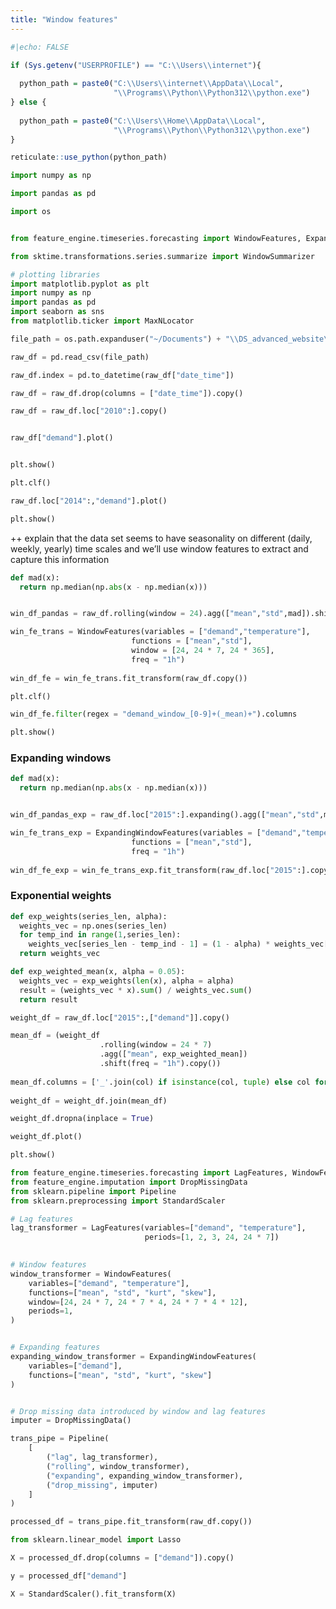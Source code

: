 ```yaml
---
title: "Window features"
---
```


```r
#|echo: FALSE

if (Sys.getenv("USERPROFILE") == "C:\\Users\\internet"){
  
  python_path = paste0("C:\\Users\\internet\\AppData\\Local",
                       "\\Programs\\Python\\Python312\\python.exe")
} else {
  
  python_path = paste0("C:\\Users\\Home\\AppData\\Local",
                       "\\Programs\\Python\\Python312\\python.exe")
}

reticulate::use_python(python_path)

```

```python

import numpy as np

import pandas as pd

import os 


from feature_engine.timeseries.forecasting import WindowFeatures, ExpandingWindowFeatures

from sktime.transformations.series.summarize import WindowSummarizer

# plotting libraries
import matplotlib.pyplot as plt
import numpy as np
import pandas as pd
import seaborn as sns
from matplotlib.ticker import MaxNLocator


```

```python

file_path = os.path.expanduser("~/Documents") + "\\DS_advanced_website\\data\\example_electricity.csv"

raw_df = pd.read_csv(file_path)

raw_df.index = pd.to_datetime(raw_df["date_time"])

raw_df = raw_df.drop(columns = ["date_time"]).copy()

raw_df = raw_df.loc["2010":].copy()



```

```python

raw_df["demand"].plot()


plt.show()

```


```python

plt.clf()

raw_df.loc["2014":,"demand"].plot()

plt.show()

```

++ explain that the data set seems to have seasonality on different (daily, weekly, yearly) time scales and we'll use window features to extract and capture this information

```python

def mad(x):
  return np.median(np.abs(x - np.median(x)))


win_df_pandas = raw_df.rolling(window = 24).agg(["mean","std",mad]).shift(freq = "1h").copy()


```

```python

win_fe_trans = WindowFeatures(variables = ["demand","temperature"],
                           functions = ["mean","std"],
                           window = [24, 24 * 7, 24 * 365],
                           freq = "1h")
                           
win_df_fe = win_fe_trans.fit_transform(raw_df.copy())


```

```python

plt.clf()

win_df_fe.filter(regex = "demand_window_[0-9]+(_mean)+").columns

plt.show()

```

### Expanding windows

```python

def mad(x):
  return np.median(np.abs(x - np.median(x)))


win_df_pandas_exp = raw_df.loc["2015":].expanding().agg(["mean","std",mad]).shift(freq = "1h").copy()


```

```python

win_fe_trans_exp = ExpandingWindowFeatures(variables = ["demand","temperature"],
                           functions = ["mean","std"],
                           freq = "1h")
                           
win_df_fe_exp = win_fe_trans_exp.fit_transform(raw_df.loc["2015":].copy())


```


### Exponential weights

```python

def exp_weights(series_len, alpha):
  weights_vec = np.ones(series_len)
  for temp_ind in range(1,series_len):
    weights_vec[series_len - temp_ind - 1] = (1 - alpha) * weights_vec[series_len - temp_ind]
  return weights_vec

def exp_weighted_mean(x, alpha = 0.05):
  weights_vec = exp_weights(len(x), alpha = alpha)
  result = (weights_vec * x).sum() / weights_vec.sum()
  return result

```


```python

weight_df = raw_df.loc["2015":,["demand"]].copy()

mean_df = (weight_df
                    .rolling(window = 24 * 7)
                    .agg(["mean", exp_weighted_mean])
                    .shift(freq = "1h").copy())
                    
mean_df.columns = ['_'.join(col) if isinstance(col, tuple) else col for col in mean_df.columns]
                    
weight_df = weight_df.join(mean_df)

weight_df.dropna(inplace = True)

```


```python

weight_df.plot()

plt.show()

```




```python

from feature_engine.timeseries.forecasting import LagFeatures, WindowFeatures, ExpandingWindowFeatures
from feature_engine.imputation import DropMissingData
from sklearn.pipeline import Pipeline
from sklearn.preprocessing import StandardScaler

```

```python
# Lag features
lag_transformer = LagFeatures(variables=["demand", "temperature"],
                              periods=[1, 2, 3, 24, 24 * 7])
                              

# Window features
window_transformer = WindowFeatures(
    variables=["demand", "temperature"],
    functions=["mean", "std", "kurt", "skew"],
    window=[24, 24 * 7, 24 * 7 * 4, 24 * 7 * 4 * 12],
    periods=1,
)


# Expanding features
expanding_window_transformer = ExpandingWindowFeatures(
    variables=["demand"], 
    functions=["mean", "std", "kurt", "skew"]
)


# Drop missing data introduced by window and lag features
imputer = DropMissingData()

trans_pipe = Pipeline(
    [
        ("lag", lag_transformer),
        ("rolling", window_transformer),
        ("expanding", expanding_window_transformer),
        ("drop_missing", imputer)
    ]
)


```

```python

processed_df = trans_pipe.fit_transform(raw_df.copy())

```

```python

from sklearn.linear_model import Lasso

X = processed_df.drop(columns = ["demand"]).copy()

y = processed_df["demand"]

X = StandardScaler().fit_transform(X)

```

